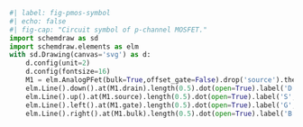 ```python
#| label: fig-pmos-symbol
#| echo: false
#| fig-cap: "Circuit symbol of p-channel MOSFET."
import schemdraw as sd
import schemdraw.elements as elm
with sd.Drawing(canvas='svg') as d:
    d.config(unit=2)
    d.config(fontsize=16)
    M1 = elm.AnalogPFet(bulk=True,offset_gate=False).drop('source').theta(0).reverse()
    elm.Line().down().at(M1.drain).length(0.5).dot(open=True).label('D', 'left')
    elm.Line().up().at(M1.source).length(0.5).dot(open=True).label('S', 'right')
    elm.Line().left().at(M1.gate).length(0.5).dot(open=True).label('G', 'left')
    elm.Line().right().at(M1.bulk).length(0.5).dot(open=True).label('B', 'right')
```